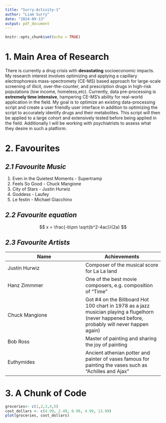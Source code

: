 ```yaml
---
title: "Surry-Activity-1"
author: "Liam Surry"
date: "2024-09-13"
output: pdf_document
---
```


```r
knitr::opts_chunk$set(echo = TRUE)
```

# **1. Main Area of Research** 
There is currently a drug crisis with **devastating** socioeconomic impacts. My research interest involves optimizing and applying a capillary electrophoresis mass-spectromety (CE-MS) based approach for large-scale screening of illicit, over-the-counter, and prescription drugs in high-risk populations (low income, homeless,etc). Currently, data pre-processing is **extremely time intensive**, hampering CE-MS's ability for real-world application in the field. My goal is to optimize an existing data-processing script and create a user friendly user interface in addition to optimizing the script to accurately identify drugs and their metabolites. This script will then be applied to a large cohort and extensively tested before being applied in the field. Additionally I will be working with psychiatrists to assess what they desire in such a platform. 

# **2. Favourites**
## *2.1 Favourite Music*
1. Even in the Quietest Moments - Supertramp
1. Feels So Good - Chuck Mangione
1. City of Stars - Justin Hurwiz
1. Goddess - Laufey
1. Le festin - Michael Giacchino

## *2.2 Favourite equation*
$$
x = \frac{-b\pm \sqrt{b^2-4ac}}{2a}  
$$

## *2.3 Favourite Artists*
Name | Achievements
-|-
Justin Hurwiz | Composer of the musical score for La La land
Hanz Zimmmer | One of the best movie composers, e.g. composition of "Time"
Chuck Mangione | Got #4 on the Billboard Hot 100 chart in 1978 as a jazz musician   playing a flugelhorn (never happened before, probably will never happen again) 
Bob Ross | Master of painting and sharing the joy of painting 
Euthymides | Ancient athenian potter and painter of vases famous for painting the vases such as "Achilles and Ajax"

# **3. A Chunk of Code**
```r
groceries<- c(1,2,3,4,5)
cost_dollars <- c(4.99, 2.49, 0.99, 4.99, 13.99)
plot(groceries, cost_dollars)
```
